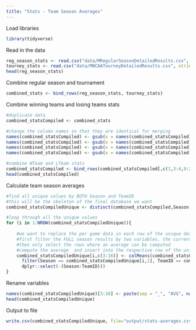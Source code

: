 ---
title: "Stats - Team Season Averages"
---

Load libraries
```{r, warning=FALSE, message=FALSE}
library(tidyverse)
```

Read in the data
```{r}
reg_season_stats <- read.csv("data/MRegularSeasonDetailedResults.csv", stringsAsFactors = FALSE)
tourney_stats <- read.csv("data/MNCAATourneyDetailedResults.csv", stringsAsFactors = FALSE)
head(reg_season_stats)
```

Combine regular season and tournament
```{r}
combined_stats <- bind_rows(reg_season_stats, tourney_stats)
```

Combine winning teams and losing teams stats
```{r}
#duplicate data
combined_statsCompiled <- combined_stats

#change the column names so that they are identical for merging
names(combined_statsCompiled) <- gsub(x = names(combined_statsCompiled), pattern = "WTeam", replacement = "Team")
names(combined_statsCompiled) <- gsub(x = names(combined_statsCompiled), pattern = "LTeam", replacement = "Team")
names(combined_statsCompiled) <- gsub(x = names(combined_statsCompiled), pattern = "W", replacement = "")
names(combined_statsCompiled) <- gsub(x = names(combined_statsCompiled), pattern = "L", replacement = "")

#combine WTeam and LTeam stats
combined_statsCompiled <- bind_rows(combined_statsCompiled[,c(1,3:4,9:21)],combined_statsCompiled[,c(1,5:6,22:34)])
head(combined_statsCompiled)
```

Calculate team season averages
```{r}
#find all unique values by BOTH Season and TeamID
#this will be the skeleton of the final database we want
combined_statsCompiledUnique <- distinct(combined_statsCompiled,Season, TeamID, .keep_all = TRUE)

#loop through all the unique values
for (i in 1:NROW(combined_statsCompiledUnique)){
    
    #we want to replace the per game data in each row of the unique data frame with averages for that team in that season
    #first filter the FULL season results by two variables, the current row SEASON and TEAM ID
    #then only select the rows where an average can be computed
    #compute the average  and insert into the respective row of the unique data frame
    combined_statsCompiledUnique[i,c(3:16)] <- colMeans(combined_statsCompiled %>%
      filter(Season == combined_statsCompiledUnique[i,1], TeamID == combined_statsCompiledUnique[i,2]) %>%
      dplyr::select(-(Season:TeamID)))
}
```

Rename variables
```{r}
names(combined_statsCompiledUnique)[3:16] <- paste(sep = "_", "AVG", names(combined_statsCompiledUnique)[3:16])
head(combined_statsCompiledUnique)
```

Output to file
```{r}
write.csv(combined_statsCompiledUnique, file="output/stats-averages.csv", row.names = FALSE)
```


